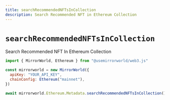 ```yaml
---
title: searchRecommendedNFTsInCollection
description: Search Recommended NFT in Ethereum Collection
---
```


# `searchRecommendedNFTsInCollection`

Search Recommended NFT In Ethereum Collection

```js
import { MirrorWorld, Ethereum } from "@usemirrorworld/web3.js"

const mirrorworld = new MirrorWorld({
  apiKey: "YOUR_API_KEY",
  chainConfig: Ethereum("mainnet"),
})

await mirrorworld.Ethereum.Metadata.searchRecommendedNFTsInCollection()
```
